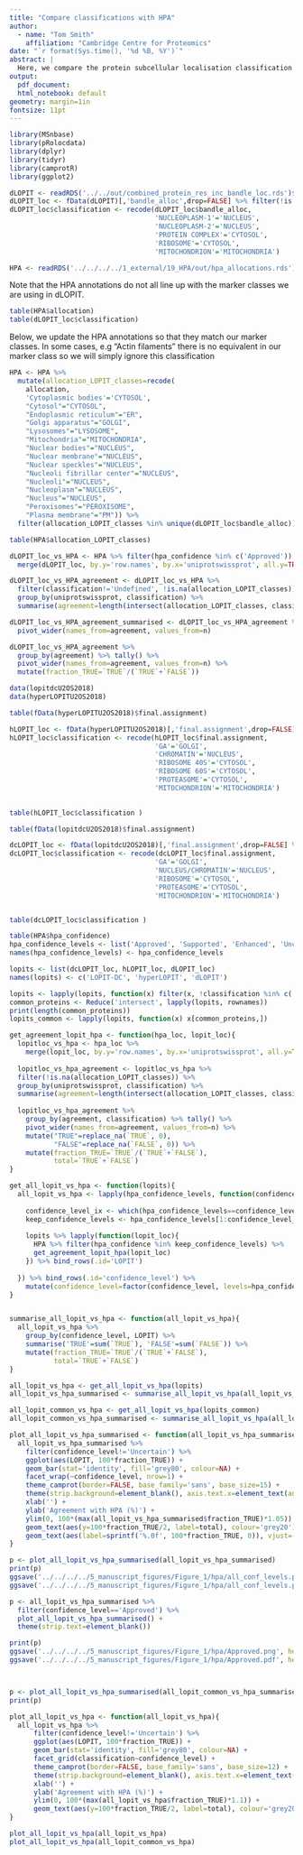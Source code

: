 ```yaml
---
title: "Compare classifications with HPA"
author:
  - name: "Tom Smith"
    affiliation: "Cambridge Centre for Proteomics"
date: "`r format(Sys.time(), '%d %B, %Y')`"
abstract: | 
  Here, we compare the protein subcellular localisation classification with HPA
output:
  pdf_document:
  html_notebook: default
geometry: margin=1in
fontsize: 11pt
---
```

```r
library(MSnbase)
library(pRolocdata)
library(dplyr)
library(tidyr)
library(camprotR)
library(ggplot2)
```

```r

dLOPIT <- readRDS('../../out/combined_protein_res_inc_bandle_loc.rds')$DMSO 
dLOPIT_loc <- fData(dLOPIT)[,'bandle_alloc',drop=FALSE] %>% filter(!is.na(bandle_alloc))
dLOPIT_loc$classification <- recode(dLOPIT_loc$bandle_alloc,
                                    'NUCLEOPLASM-1'='NUCLEUS',
                                    'NUCLEOPLASM-2'='NUCLEUS',
                                    'PROTEIN COMPLEX'='CYTOSOL',
                                    'RIBOSOME'='CYTOSOL',
                                    'MITOCHONDRION'='MITOCHONDRIA')
```

```r
HPA <- readRDS('../../../../1_external/19_HPA/out/hpa_allocations.rds')

```

Note that the HPA annotations do not all line up with the marker classes we are using in dLOPIT.
```r
table(HPA$allocation)
table(dLOPIT_loc$classification)
```
Below, we update the HPA annotations so that they match our marker classes. In some cases, e.g "Actin filaments" there is no equivalent in our marker class so we will simply ignore this classification
```r

HPA <- HPA %>%
  mutate(allocation_LOPIT_classes=recode(
    allocation,
    'Cytoplasmic bodies'='CYTOSOL',
    "Cytosol"="CYTOSOL",
    "Endoplasmic reticulum"="ER",
    "Golgi apparatus"="GOLGI",
    "Lysosomes"="LYSOSOME",
    "Mitochondria"="MITOCHONDRIA",
    "Nuclear bodies"="NUCLEUS",
    "Nuclear membrane"="NUCLEUS",
    "Nuclear speckles"="NUCLEUS",
    "Nucleoli fibrillar center"="NUCLEUS",
    "Nucleoli"="NUCLEUS",
    "Nucleoplasm"="NUCLEUS",
    "Nucleus"="NUCLEUS",
    "Peroxisomes"="PEROXISOME",
    "Plasma membrane"="PM")) %>%
  filter(allocation_LOPIT_classes %in% unique(dLOPIT_loc$bandle_alloc))

table(HPA$allocation_LOPIT_classes)
```


```r
dLOPIT_loc_vs_HPA <- HPA %>% filter(hpa_confidence %in% c('Approved')) %>%
  merge(dLOPIT_loc, by.y='row.names', by.x='uniprotswissprot', all.y=TRUE)
```

```r

dLOPIT_loc_vs_HPA_agreement <- dLOPIT_loc_vs_HPA %>%
  filter(classification!='Undefined', !is.na(allocation_LOPIT_classes)) %>%
  group_by(uniprotswissprot, classification) %>%
  summarise(agreement=length(intersect(allocation_LOPIT_classes, classification))>0)
```

```r
dLOPIT_loc_vs_HPA_agreement_summarised <- dLOPIT_loc_vs_HPA_agreement %>% group_by(classification, agreement) %>% tally() %>%
  pivot_wider(names_from=agreement, values_from=n)

dLOPIT_loc_vs_HPA_agreement %>%
  group_by(agreement) %>% tally() %>%
  pivot_wider(names_from=agreement, values_from=n) %>%
  mutate(fraction_TRUE=`TRUE`/(`TRUE`+`FALSE`))
```

```r
data(lopitdcU2OS2018)
data(hyperLOPITU2OS2018)
```

```r
table(fData(hyperLOPITU2OS2018)$final.assignment)

hLOPIT_loc <- fData(hyperLOPITU2OS2018)[,'final.assignment',drop=FALSE] %>% filter(!is.na(final.assignment))
hLOPIT_loc$classification <- recode(hLOPIT_loc$final.assignment,
                                    'GA'='GOLGI',
                                    'CHROMATIN'='NUCLEUS',
                                    'RIBOSOME 40S'='CYTOSOL',
                                    'RIBOSOME 60S'='CYTOSOL',
                                    'PROTEASOME'='CYTOSOL',
                                    'MITOCHONDRION'='MITOCHONDRIA')

  
table(hLOPIT_loc$classification )
```

```r
table(fData(lopitdcU2OS2018)$final.assignment)

dcLOPIT_loc <- fData(lopitdcU2OS2018)[,'final.assignment',drop=FALSE] %>% filter(!is.na(final.assignment))
dcLOPIT_loc$classification <- recode(dcLOPIT_loc$final.assignment,
                                    'GA'='GOLGI',
                                    'NUCLEUS/CHROMATIN'='NUCLEUS',
                                    'RIBOSOME'='CYTOSOL',
                                    'PROTEASOME'='CYTOSOL',
                                    'MITOCHONDRION'='MITOCHONDRIA')


table(dcLOPIT_loc$classification )
```





```r
table(HPA$hpa_confidence)
hpa_confidence_levels <- list('Approved', 'Supported', 'Enhanced', 'Uncertain')
names(hpa_confidence_levels) <- hpa_confidence_levels

lopits <- list(dcLOPIT_loc, hLOPIT_loc, dLOPIT_loc)
names(lopits) <- c('LOPIT-DC', 'hyperLOPIT', 'dLOPIT')
```


```r
lopits <- lapply(lopits, function(x) filter(x, !classification %in% c('unknown', 'Undefined')))
common_proteins <- Reduce('intersect', lapply(lopits, rownames))
print(length(common_proteins))
lopits_common <- lapply(lopits, function(x) x[common_proteins,])
```

```r

get_agreement_lopit_hpa <- function(hpa_loc, lopit_loc){
  lopitloc_vs_hpa <- hpa_loc %>%
    merge(lopit_loc, by.y='row.names', by.x='uniprotswissprot', all.y=TRUE)  
  
  lopitloc_vs_hpa_agreement <- lopitloc_vs_hpa %>%
  filter(!is.na(allocation_LOPIT_classes)) %>%
  group_by(uniprotswissprot, classification) %>%
  summarise(agreement=length(intersect(allocation_LOPIT_classes, classification))>0)
  
  lopitloc_vs_hpa_agreement %>%
    group_by(agreement, classification) %>% tally() %>%
    pivot_wider(names_from=agreement, values_from=n) %>%
    mutate("TRUE"=replace_na(`TRUE`, 0),
           "FALSE"=replace_na(`FALSE`, 0)) %>%
    mutate(fraction_TRUE=`TRUE`/(`TRUE`+`FALSE`),
           total=`TRUE`+`FALSE`)
}

get_all_lopit_vs_hpa <- function(lopits){
  all_lopit_vs_hpa <- lapply(hpa_confidence_levels, function(confidence_level){
    
    confidence_level_ix <- which(hpa_confidence_levels==confidence_level)
    keep_confidence_levels <- hpa_confidence_levels[1:confidence_level_ix]
  
    lopits %>% lapply(function(lopit_loc){
      HPA %>% filter(hpa_confidence %in% keep_confidence_levels) %>%
      get_agreement_lopit_hpa(lopit_loc)  
    }) %>% bind_rows(.id='LOPIT')
    
  }) %>% bind_rows(.id='confidence_level') %>%
    mutate(confidence_level=factor(confidence_level, levels=hpa_confidence_levels))
}


summarise_all_lopit_vs_hpa <- function(all_lopit_vs_hpa){
  all_lopit_vs_hpa %>%
    group_by(confidence_level, LOPIT) %>%
    summarise('TRUE'=sum(`TRUE`), 'FALSE'=sum(`FALSE`)) %>%
    mutate(fraction_TRUE=`TRUE`/(`TRUE`+`FALSE`),
           total=`TRUE`+`FALSE`)
}
```


```r
all_lopit_vs_hpa <- get_all_lopit_vs_hpa(lopits)
all_lopit_vs_hpa_summarised <- summarise_all_lopit_vs_hpa(all_lopit_vs_hpa)

all_lopit_common_vs_hpa <- get_all_lopit_vs_hpa(lopits_common)
all_lopit_common_vs_hpa_summarised <- summarise_all_lopit_vs_hpa(all_lopit_common_vs_hpa)

```


```r

plot_all_lopit_vs_hpa_summarised <- function(all_lopit_vs_hpa_summarised){
  all_lopit_vs_hpa_summarised %>%
    filter(confidence_level!='Uncertain') %>%
    ggplot(aes(LOPIT, 100*fraction_TRUE)) +
    geom_bar(stat='identity', fill='grey80', colour=NA) + 
    facet_wrap(~confidence_level, nrow=1) +
    theme_camprot(border=FALSE, base_family='sans', base_size=15) +
    theme(strip.background=element_blank(), axis.text.x=element_text(angle=45, vjust=1, hjust=1)) +
    xlab('') +
    ylab('Agreement with HPA (%)') +
    ylim(0, 100*(max(all_lopit_vs_hpa_summarised$fraction_TRUE)*1.05)) + 
    geom_text(aes(y=100*fraction_TRUE/2, label=total), colour='grey20') +
    geom_text(aes(label=sprintf('%.0f', 100*fraction_TRUE, 0)), vjust=-0.2, colour='grey20')
}

p <- plot_all_lopit_vs_hpa_summarised(all_lopit_vs_hpa_summarised)
print(p)
ggsave('../../../../5_manuscript_figures/Figure_1/hpa/all_conf_levels.png', height=5, width=10)
ggsave('../../../../5_manuscript_figures/Figure_1/hpa/all_conf_levels.pdf', height=5, width=10)

p <- all_lopit_vs_hpa_summarised %>%
  filter(confidence_level=='Approved') %>%
  plot_all_lopit_vs_hpa_summarised() +
  theme(strip.text=element_blank())

print(p)
ggsave('../../../../5_manuscript_figures/Figure_1/hpa/Approved.png', height=5, width=5)
ggsave('../../../../5_manuscript_figures/Figure_1/hpa/Approved.pdf', height=5, width=5)



p <- plot_all_lopit_vs_hpa_summarised(all_lopit_common_vs_hpa_summarised)
print(p)
```
```r
plot_all_lopit_vs_hpa <- function(all_lopit_vs_hpa){
  all_lopit_vs_hpa %>%
      filter(confidence_level!='Uncertain') %>%
      ggplot(aes(LOPIT, 100*fraction_TRUE)) +
      geom_bar(stat='identity', fill='grey80', colour=NA) +
      facet_grid(classification~confidence_level) +
      theme_camprot(border=FALSE, base_family='sans', base_size=12) +
      theme(strip.background=element_blank(), axis.text.x=element_text(angle=45, vjust=1, hjust=1)) +
      xlab('') +
      ylab('Agreement with HPA (%)') +
      ylim(0, 100*(max(all_lopit_vs_hpa$fraction_TRUE)*1.1)) + 
      geom_text(aes(y=100*fraction_TRUE/2, label=total), colour='grey20')
}

plot_all_lopit_vs_hpa(all_lopit_vs_hpa)
plot_all_lopit_vs_hpa(all_lopit_common_vs_hpa)
```


